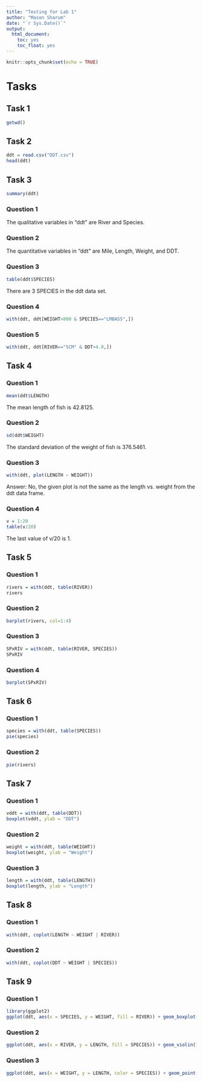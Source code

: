 ---
title: "Testing for Lab 1"
author: "Mason Sharum"
date: "`r Sys.Date()`"
output:
  html_document:
    toc: yes
    toc_float: yes
---

```{r setup, include=FALSE}
knitr::opts_chunk$set(echo = TRUE)
```

# Tasks

## Task 1

```{r}
getwd()
```

## Task 2

```{r}
ddt = read.csv("DDT.csv")
head(ddt)
```

## Task 3

```{r}
summary(ddt)
```
### Question 1

The qualitative variables in "ddt" are River and Species.

### Question 2

The quantitative variables in "ddt" are Mile, Length, Weight, and DDT.

### Question 3

```{r}
table(ddt$SPECIES)
```

There are 3 SPECIES in the ddt data set.

### Question 4

```{r}
with(ddt, ddt[WEIGHT>800 & SPECIES=="LMBASS",])
```

### Question 5

```{r}
with(ddt, ddt[RIVER=="SCM" & DDT>4.0,])
```

## Task 4

### Question 1

```{r}
mean(ddt$LENGTH)
```
The mean length of fish is 42.8125.

### Question 2

```{r}
sd(ddt$WEIGHT)
```
The standard deviation of the weight of fish is 376.5461.

### Question 3

```{r}
with(ddt, plot(LENGTH ~ WEIGHT))
```

Answer: No, the given plot is not the same as the length vs. weight from the ddt data frame.

### Question 4

```{r}
v = 1:20
table(v/20)
```
The last value of v/20 is 1.

## Task 5

### Question 1

```{r}
rivers = with(ddt, table(RIVER))
rivers
```

### Question 2

```{r}
barplot(rivers, col=1:4)
```

### Question 3

```{r}
SPxRIV = with(ddt, table(RIVER, SPECIES))
SPxRIV
```

### Question 4

```{r}
barplot(SPxRIV)
```

## Task 6

### Question 1

```{r}
species = with(ddt, table(SPECIES))
pie(species)
```

### Question 2

```{r}
pie(rivers)
```

## Task 7

### Question 1

```{r}
vddt = with(ddt, table(DDT))
boxplot(vddt, ylab = "DDT")
```

### Question 2

```{r}
weight = with(ddt, table(WEIGHT))
boxplot(weight, ylab = "Weight")
```

### Question 3

```{r}
length = with(ddt, table(LENGTH))
boxplot(length, ylab = "Length")
```

## Task 8

### Question 1

```{r}
with(ddt, coplot(LENGTH ~ WEIGHT | RIVER))
```

### Question 2

```{r}
with(ddt, coplot(DDT ~ WEIGHT | SPECIES))
```

## Task 9

### Question 1

```{r}
library(ggplot2)
ggplot(ddt, aes(x = SPECIES, y = WEIGHT, fill = RIVER)) + geom_boxplot() + ggtitle("Mason Sharum")
```

### Question 2

```{r}
ggplot(ddt, aes(x = RIVER, y = LENGTH, fill = SPECIES)) + geom_violin() + ggtitle("Mason Sharum")
```

### Question 3

```{r}
ggplot(ddt, aes(x = WEIGHT, y = LENGTH, color = SPECIES)) + geom_point() + ggtitle("Mason Sharum")
```